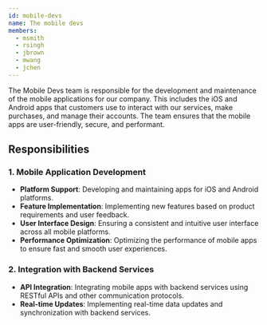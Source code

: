 ```yaml
---
id: mobile-devs
name: The mobile devs
members:
  - msmith
  - rsingh
  - jbrown
  - mwang
  - jchen
---
```


The Mobile Devs team is responsible for the development and maintenance of the mobile applications for our company. This includes the iOS and Android apps that customers use to interact with our services, make purchases, and manage their accounts. The team ensures that the mobile apps are user-friendly, secure, and performant.

## Responsibilities

### 1. Mobile Application Development

- **Platform Support**: Developing and maintaining apps for iOS and Android platforms.
- **Feature Implementation**: Implementing new features based on product requirements and user feedback.
- **User Interface Design**: Ensuring a consistent and intuitive user interface across all mobile platforms.
- **Performance Optimization**: Optimizing the performance of mobile apps to ensure fast and smooth user experiences.

### 2. Integration with Backend Services

- **API Integration**: Integrating mobile apps with backend services using RESTful APIs and other communication protocols.
- **Real-time Updates**: Implementing real-time data updates and synchronization with backend services.
